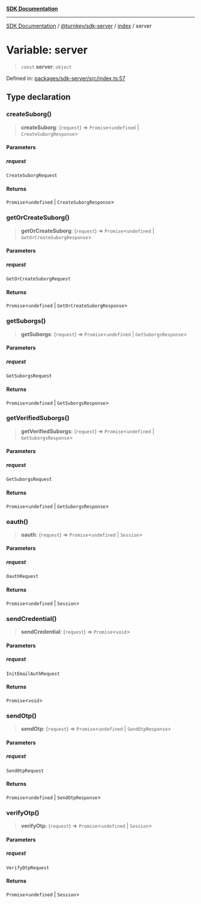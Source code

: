 [**SDK Documentation**](../../../../README.mdx)

***

[SDK Documentation](../../../../packages.mdx) / [@turnkey/sdk-server](../../README.mdx) / [index](../README.mdx) / server

# Variable: server

> `const` **server**: `object`

Defined in: [packages/sdk-server/src/index.ts:57](https://github.com/tkhq/sdk/blob/078f5423e923fbd1d7fd39440402d7f01d09c3d0/packages/sdk-server/src/index.ts#L57)

## Type declaration

### createSuborg()

> **createSuborg**: (`request`) => `Promise`\<`undefined` \| `CreateSuborgResponse`\>

#### Parameters

##### request

`CreateSuborgRequest`

#### Returns

`Promise`\<`undefined` \| `CreateSuborgResponse`\>

### getOrCreateSuborg()

> **getOrCreateSuborg**: (`request`) => `Promise`\<`undefined` \| `GetOrCreateSuborgResponse`\>

#### Parameters

##### request

`GetOrCreateSuborgRequest`

#### Returns

`Promise`\<`undefined` \| `GetOrCreateSuborgResponse`\>

### getSuborgs()

> **getSuborgs**: (`request`) => `Promise`\<`undefined` \| `GetSuborgsResponse`\>

#### Parameters

##### request

`GetSuborgsRequest`

#### Returns

`Promise`\<`undefined` \| `GetSuborgsResponse`\>

### getVerifiedSuborgs()

> **getVerifiedSuborgs**: (`request`) => `Promise`\<`undefined` \| `GetSuborgsResponse`\>

#### Parameters

##### request

`GetSuborgsRequest`

#### Returns

`Promise`\<`undefined` \| `GetSuborgsResponse`\>

### oauth()

> **oauth**: (`request`) => `Promise`\<`undefined` \| `Session`\>

#### Parameters

##### request

`OauthRequest`

#### Returns

`Promise`\<`undefined` \| `Session`\>

### sendCredential()

> **sendCredential**: (`request`) => `Promise`\<`void`\>

#### Parameters

##### request

`InitEmailAuthRequest`

#### Returns

`Promise`\<`void`\>

### sendOtp()

> **sendOtp**: (`request`) => `Promise`\<`undefined` \| `SendOtpResponse`\>

#### Parameters

##### request

`SendOtpRequest`

#### Returns

`Promise`\<`undefined` \| `SendOtpResponse`\>

### verifyOtp()

> **verifyOtp**: (`request`) => `Promise`\<`undefined` \| `Session`\>

#### Parameters

##### request

`VerifyOtpRequest`

#### Returns

`Promise`\<`undefined` \| `Session`\>
